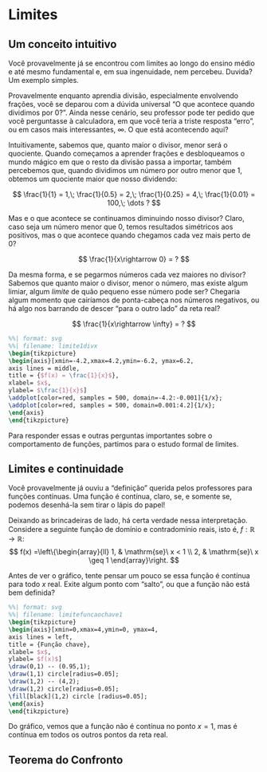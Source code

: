 # Limites

## Um conceito intuitivo

Você provavelmente já se encontrou com limites ao longo do ensino médio e até mesmo fundamental e, em sua ingenuidade,
nem percebeu. Duvida? Um exemplo simples.

Provavelmente enquanto aprendia divisão, especialmente envolvendo frações, você se deparou com a dúvida universal "O
que acontece quando dividimos por $0$?". Ainda nesse cenário, seu professor pode ter pedido que você perguntasse à
calculadora, em que você teria a triste resposta "erro", ou em casos mais interessantes, $\infty$. O que está acontecendo
aqui?

Intuitivamente, sabemos que, quanto maior o divisor, menor será o quociente. Quando começamos a aprender frações e
desbloqueamos o mundo mágico em que o resto da divisão passa a importar, também percebemos que, quando dividimos um
número por outro menor que $1$, obtemos um quociente maior que nosso dividendo:

$$
\frac{1}{1} = 1,\; \frac{1}{0.5} = 2,\; \frac{1}{0.25} = 4,\; \frac{1}{0.01} = 100,\; \dots ?
$$

Mas e o que acontece se continuamos diminuindo nosso divisor? Claro, caso seja um número menor que $0$, temos resultados
simétricos aos positivos, mas o que acontece quando chegamos cada vez mais perto de $0$?

$$
\frac{1}{x\rightarrow 0} = ?
$$

Da mesma forma, e se pegarmos números cada vez maiores no divisor? Sabemos que quanto maior o divisor, menor o número,
mas existe algum limiar, algum *limite* de quão pequeno esse número pode ser? Chegaria algum momento que cairíamos de
ponta-cabeça nos números negativos, ou há algo nos barrando de descer "para o outro lado" da reta real?

$$
\frac{1}{x\rightarrow \infty} = ?
$$

```.tikz
%%| format: svg
%%| filename: limite1divx
\begin{tikzpicture}
\begin{axis}[xmin=-4.2,xmax=4.2,ymin=-6.2, ymax=6.2,
axis lines = middle,
title = {$f(x) = \frac{1}{x}$},
xlabel= $x$,
ylabel= $\frac{1}{x}$]
\addplot[color=red, samples = 500, domain=-4.2:-0.001]{1/x};
\addplot[color=red, samples = 500, domain=0.001:4.2]{1/x};
\end{axis}  
\end{tikzpicture}
```

Para responder essas e outras perguntas importantes sobre o comportamento de funções, partimos para o estudo formal
de limites.

## Limites e continuidade

Você provavelmente já ouviu a "definição" querida pelos professores para funções contínuas. Uma função é contínua, claro,
se, e somente se, podemos desenhá-la sem tirar o lápis do papel!

Deixando as brincadeiras de lado, há certa verdade nessa interpretação. Considere a seguinte função de domínio e contradomínio reais,
isto é, $f : \mathbb{R} \rightarrow \mathbb {R}$:
$$
f(x) =\left\{\begin{array}{ll}
1, & \mathrm{se}\ x < 1 \\
2, & \mathrm{se}\ x \geq 1
\end{array}\right.
$$

Antes de ver o gráfico, tente pensar um pouco se essa função é contínua para todo $x$ real. Exite algum ponto com "salto",
ou que a função não está bem definida?

```.tikz
%%| format: svg
%%| filename: limitefuncaochave1
\begin{tikzpicture}
\begin{axis}[xmin=0,xmax=4,ymin=0, ymax=4,
axis lines = left,
title = {Função chave},
xlabel= $x$,
ylabel= $f(x)$]
\draw(0,1) -- (0.95,1);
\draw(1,1) circle[radius=0.05];
\draw(1,2) -- (4,2);
\draw(1,2) circle[radius=0.05];
\fill[black](1,2) circle [radius=0.05];
\end{axis}  
\end{tikzpicture}
```

Do gráfico, vemos que a função não é contínua no ponto $x=1$, mas é contínua em todos os outros pontos da reta real.

## Teorema do Confronto {#sec-confronto}
